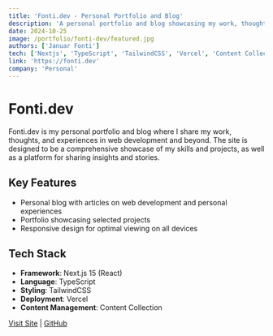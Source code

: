 ```yaml
---
title: 'Fonti.dev - Personal Portfolio and Blog'
description: 'A personal portfolio and blog showcasing my work, thoughts, and experiences in web development and beyond.'
date: 2024-10-25
image: /portfolio/fonti-dev/featured.jpg
authors: ['Januar Fonti']
tech: ['Nextjs', 'TypeScript', 'TailwindCSS', 'Vercel', 'Content Collection']
link: 'https://fonti.dev'
company: 'Personal'
---
```


# Fonti.dev

Fonti.dev is my personal portfolio and blog where I share my work, thoughts, and experiences in web development and beyond. The site is designed to be a comprehensive showcase of my skills and projects, as well as a platform for sharing insights and stories.

## Key Features
- Personal blog with articles on web development and personal experiences
- Portfolio showcasing selected projects
- Responsive design for optimal viewing on all devices

## Tech Stack
- **Framework**: Next.js 15 (React)
- **Language**: TypeScript
- **Styling**: TailwindCSS
- **Deployment**: Vercel
- **Content Management**: Content Collection

[Visit Site](https://fonti.dev) | [GitHub](https://github.com/januarfonti/fonti.dev) 